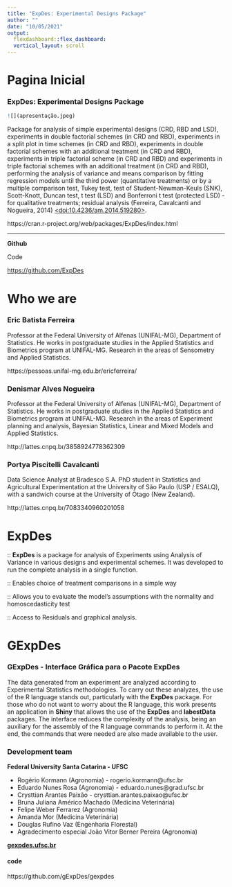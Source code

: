```yaml
---
title: "ExpDes: Experimental Designs Package"
author: ""
date: "10/05/2021"
output: 
  flexdashboard::flex_dashboard:
  vertical_layout: scroll
---
```


# Pagina Inicial


### ExpDes: Experimental Designs Package


```r
![](apresentação.jpeg)
```



Package for analysis of simple experimental designs (CRD, RBD and LSD), experiments in double factorial schemes (in CRD and RBD), experiments in a split plot in time schemes (in CRD and RBD), experiments in double factorial schemes with an additional treatment (in CRD and RBD), experiments in triple factorial scheme (in CRD and RBD) and experiments in triple factorial schemes with an additional treatment (in CRD and RBD), performing the analysis of variance and means comparison by fitting regression models until the third power (quantitative treatments) or by a multiple comparison test, Tukey test, test of Student-Newman-Keuls (SNK), Scott-Knott, Duncan test, t test (LSD) and Bonferroni t test (protected LSD) - for qualitative treatments; residual analysis (Ferreira, Cavalcanti and Nogueira, 2014) [<doi:10.4236/am.2014.519280>](https://doi.org/10.4236%2Fam.2014.519280).



https://cran.r-project.org/web/packages/ExpDes/index.html


------
**Github**

Code

[https://github.com/ExpDes](https://github.com/denisnog/ExpDes)



# Who we are


### Eric Batista Ferreira 

Professor at the Federal University of Alfenas (UNIFAL-MG), Department of Statistics. He works in postgraduate studies in the Applied Statistics and Biometrics program at UNIFAL-MG. Research in the areas of Sensometry and Applied Statistics.

https://pessoas.unifal-mg.edu.br/ericferreira/


### Denismar Alves Nogueira

Professor at the Federal University of Alfenas (UNIFAL-MG), Department of Statistics. He works in postgraduate studies in the Applied Statistics and Biometrics program at UNIFAL-MG. Research in the areas of Experiment planning and analysis, Bayesian Statistics, Linear and Mixed Models and Applied Statistics.

http://lattes.cnpq.br/3858924778362309


### Portya Piscitelli Cavalcanti

Data Science Analyst at Bradesco S.A. PhD student in Statistics and Agricultural Experimentation at the University of São Paulo (USP / ESALQ), with a sandwich course at the University of Otago (New Zealand).


http://lattes.cnpq.br/7083340960201058


# ExpDes



:: **ExpDes** is a package for analysis of Experiments using Analysis of Variance in various designs and experimental schemes. It was developed to run the complete analysis in a single function. 

:: Enables choice of treatment comparisons in a simple way

:: Allows you to evaluate the model's assumptions with the normality and homoscedasticity test

:: Access to Residuals and graphical analysis.

# GExpDes

### GExpDes - Interface Gráfica para o Pacote ExpDes


The data generated from an experiment are analyzed according to Experimental Statistics methodologies. To carry out these analyzes, the use of the R language stands out, particularly with the **ExpDes** package. For those who do not want to worry about the R language, this work presents an application in **Shiny** that allows the use of the **ExpDes** and **labestData** packages. The interface reduces the complexity of the analysis, being an auxiliary for the assembly of the R language commands to perform it. At the end, the commands that were needed are also made available to the user.


### Development team

**Federal University Santa Catarina - UFSC**

* Rogério Kormann (Agronomia) - rogerio.kormann@ufsc.br
* Eduardo Nunes Rosa (Agronomia) - eduardo.nunes@grad.ufsc.br
* Crysttian Arantes Paixão - crysttian.arantes.paixao@ufsc.br
* Bruna Juliana Américo Machado (Medicina Veterinária)
* Felipe Weber Ferrarez (Agronomia)
* Amanda Mor (Medicina Veterinária)
* Douglas Rufino Vaz (Engenharia Florestal)
* Agradecimento especial João Vitor Berner Pereira (Agronomia)

[**gexpdes.ufsc.br**](http://gexpdes.ufsc.br)


#### code 

https://github.com/gExpDes/gexpdes

